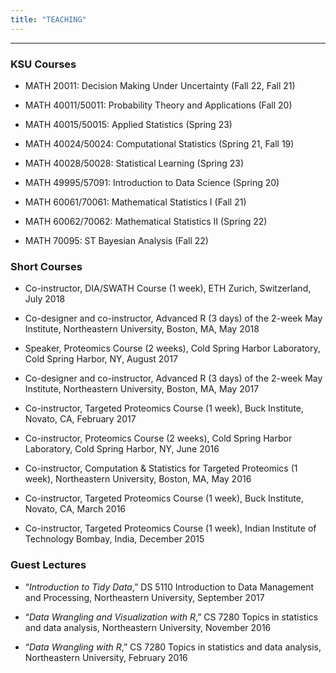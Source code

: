 ```yaml
---
title: "TEACHING"
---
```


---

### KSU Courses

* MATH 20011: Decision Making Under Uncertainty (Fall 22, Fall 21)

* MATH 40011/50011: Probability Theory and Applications (Fall 20)

* MATH 40015/50015: Applied Statistics (Spring 23)

* MATH 40024/50024: Computational Statistics (Spring 21, Fall 19)

* MATH 40028/50028: Statistical Learning (Spring 23)

* MATH 49995/57091: Introduction to Data Science (Spring 20)

* MATH 60061/70061: Mathematical Statistics I (Fall 21)

* MATH 60062/70062: Mathematical Statistics II (Spring 22)

* MATH 70095: ST Bayesian Analysis (Fall 22)

### Short Courses

* Co-instructor, DIA/SWATH Course (1 week), ETH Zurich, Switzerland, July 2018

* Co-designer and co-instructor, Advanced R (3 days) of the 2-week May Institute, Northeastern University, Boston, MA, May 2018

* Speaker, Proteomics Course (2 weeks), Cold Spring Harbor Laboratory, Cold Spring Harbor, NY, August 2017

* Co-designer and co-instructor, Advanced R (3 days) of the 2-week May Institute, Northeastern University, Boston, MA, May 2017

* Co-instructor, Targeted Proteomics Course (1 week), Buck Institute, Novato, CA, February 2017

* Co-instructor, Proteomics Course (2 weeks), Cold Spring Harbor Laboratory, Cold Spring Harbor, NY, June 2016

* Co-instructor, Computation \& Statistics for Targeted Proteomics (1 week), Northeastern University, Boston, MA, May 2016

* Co-instructor, Targeted Proteomics Course (1 week), Buck Institute, Novato, CA, March 2016

* Co-instructor, Targeted Proteomics Course (1 week), Indian Institute of Technology Bombay, India, December 2015

### Guest Lectures

* "_Introduction to Tidy Data_," DS 5110 Introduction to Data Management and Processing, Northeastern University, September 2017 

* "_Data Wrangling and Visualization with R_," CS 7280 Topics in statistics and data analysis, Northeastern University, November 2016 

* "_Data Wrangling with R_," CS 7280 Topics in statistics and data analysis, Northeastern University, February 2016 
